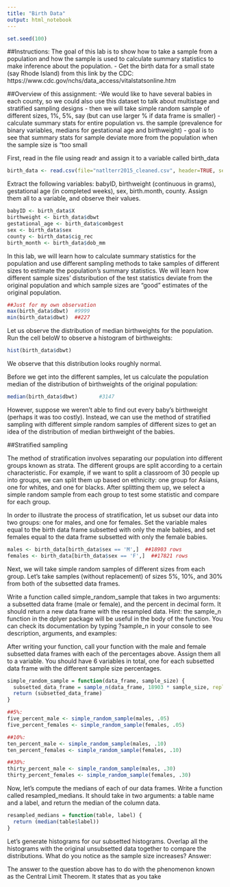 ```yaml
---
title: "Birth Data"
output: html_notebook
---
```

```r
set.seed(100)
```

##Instructions:
The goal of this lab is to show how to take a sample from a population and how the sample is used to calculate summary statistics to make inference about the population.
- Get the birth data for a small state (say Rhode Island) from this link by the CDC: https://www.cdc.gov/nchs/data_access/vitalstatsonline.htm

##Overview of this assignment:
-We would like to have several babies in each county, so we could also use this dataset to talk about multistage and stratified sampling designs
- then we will take simple random sample of different sizes, 1%, 5%, say (but can use larger % if data frame is smaller)
- calculate summary stats for entire population vs. the sample (prevalence for binary variables, medians for gestational age and birthweight) 
- goal is to see that summary stats for sample deviate more from the population when the sample size is "too small

First, read in the file using readr and assign it to a variable called birth_data
```r
birth_data <- read.csv(file="natlterr2015_cleaned.csv", header=TRUE, sep=",")
```

Extract the following variables: babyID, birthweight (continuous in grams), gestational age (in completed weeks), sex, birth.month, county. Assign them all to a variable, and observe their values.
```r
babyID <- birth_data$X
birthweight <- birth_data$dbwt
gestational_age <- birth_data$combgest
sex <- birth_data$sex
county <- birth_data$cig_rec
birth_month <- birth_data$dob_mm
```

In this lab, we will learn how to calculate summary statistics for the population and use different sampling methods to take samples of different sizes to estimate the population's summary statistics.  We will learn how different sample sizes' distsribution of the test statistics deviate from the original population and which sample sizes are "good" estimates of the original population.
```r
##Just for my own observation
max(birth_data$dbwt)  #9999
min(birth_data$dbwt)  ##227
```
Let us observe the distribution of median birthweights for the population. Run the cell beloW to observe a histogram of birthweights:
```r
hist(birth_data$dbwt)
```

We observe that this distribution looks roughly normal.

Before we get into the different samples, let us calculate the population median of the distribution of birthweights of the original population:
```r
median(birth_data$dbwt)       #3147
```

However, suppose we weren't able to find out every baby's birthweight (perhaps it was too costly). Instead, we can use the method of stratified sampling with different simple random samples of different sizes to get an idea of the distribution of median birthweight of the babies.

##Stratified sampling

The method of stratification involves separating our population into different groups known as strata. The different groups are split according to a certain characteristic. For example, if we want to split a classroom of 30 people up into groups, we can split them up based on ethnicity: one group for Asians, one for whites, and one for blacks. After splitting them up, we select a simple random sample from each group to test some statistic and compare for each group.

In order to illustrate the process of stratification, let us subset our data into two groups: one for males, and one for females. Set the variable males equal to the birth data frame subsetted with only the male babies, and set females equal to the data frame subsetted with only the female babies.
```r
males <- birth_data[birth_data$sex == 'M',]  ##18903 rows
females <- birth_data[birth_data$sex == 'F',]  ##17821 rows
```

Next, we will take simple random samples of different sizes from each group.  Let's take samples (without replacement) of sizes 5%, 10%, and 30% from both of the subsetted data frames.

Write a function called simple_random_sample that takes in two arguments: a subsetted data frame (male or female), and the percent in decimal form. It should return a new data frame with the resampled data.
Hint: the sample_n function in the dplyer package will be useful in the body of the function. You can check its documentation by typing ?sample_n in your console to see description, arguments, and examples:

After writing your function, call your function with the male and female subsetted data frames with each of the percentages above. Assign them all to a variable. You should have 6 variables in total, one for each subsetted data frame with the different sample size percentages.

```r
simple_random_sample = function(data_frame, sample_size) {
  subsetted_data_frame = sample_n(data_frame, 18903 * sample_size, replace = F)
  return (subsetted_data_frame)
}
```

```r
##5%:
five_percent_male <- simple_random_sample(males, .05)
five_percent_females <- simple_random_sample(females, .05)

##10%:
ten_percent_male <- simple_random_sample(males, .10)
ten_percent_females <- simple_random_sample(females, .10)

##30%:
thirty_percent_male <- simple_random_sample(males, .30)
thirty_percent_females <- simple_random_sample(females, .30)
```

Now, let's compute the medians of each of our data frames. Write a function called resampled_medians. It should take in two arguments: a table name and a label, and return the median of the column data.
```r
resampled_medians = function(table, label) {
  return (median(table$label))
}
```


Let's generate histograms for our subsetted histograms. Overlap all the histograms with the original unsubsetted data together to compare the distributions.  What do you notice as the sample size increases?
Answer:


The answer to the question above has to do with the phenomenon known as the Central Limit Theorem. It states that as you take 

